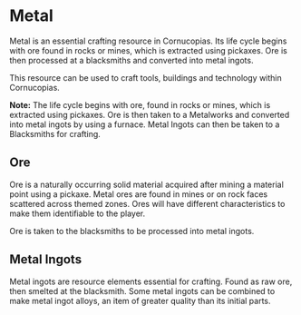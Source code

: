 # Metal

Metal is an essential crafting resource in Cornucopias. Its life cycle begins with ore found in rocks or mines, which is extracted using pickaxes. Ore is then processed at a blacksmiths and converted into metal ingots. 

This resource can be used to craft tools, buildings and technology within Cornucopias. 

<div className="note-box success">
  <strong>Note:</strong> The life cycle begins with ore, found in rocks or mines, which is extracted using pickaxes. Ore is then taken to a Metalworks and converted into metal ingots by using a furnace. Metal Ingots can then be taken to a Blacksmiths for crafting.
</div>

## Ore

Ore is a naturally occurring solid material acquired after mining a material point using a pickaxe. Metal ores are found in mines or on rock faces scattered across themed zones. Ores will have different characteristics to make them identifiable to the player.

Ore is taken to the blacksmiths to be processed into metal ingots. 

## Metal Ingots

Metal ingots are resource elements essential for crafting. Found as raw ore, then smelted at the blacksmith. Some metal ingots can be combined to make metal ingot alloys, an item of greater quality than its initial parts.

